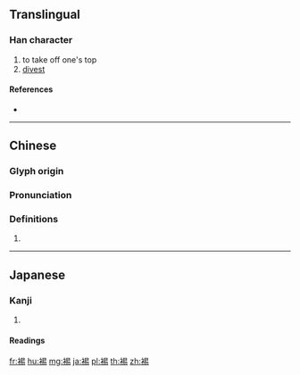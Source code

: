 {{character info/new}}
==Translingual==

===Han character===
{{Han char|rn=145|rad=衣|as=08|sn=14|four=36227|canj=LAPH}}

# to take off one's top
# [[divest]]

====References====
* {{Han ref|kx=1119.190|dkj=34379|dj=1586.040|hdz=53098.100|uh=88FC|ud=35068|bh=E3FC|bd=58364}}

----

==Chinese==
{{zh-forms}}

===Glyph origin===
{{Han etym}}

===Pronunciation===
{{zh-pron
|m=tì,xí
|c=tai3,sik3,tik1
|h=pfs=
|md=
|mn=
|w=
|mc=y
|oc=y
|cat=
}}

===Definitions===
{{zh-hanzi}}

# {{rfdef|lang=zh}}

----

==Japanese==

===Kanji===
{{ja-kanji|grade=|rs=衣08}}

# {{defn|lang=ja|sort=衣08}}

====Readings====
{{ja-readings|on=[[せき]] (seki), [[てい]] (tei)|kun=[[はだぬぐ]] (hadanugu)|nanori=}}

[[fr:裼]]
[[hu:裼]]
[[mg:裼]]
[[ja:裼]]
[[pl:裼]]
[[th:裼]]
[[zh:裼]]